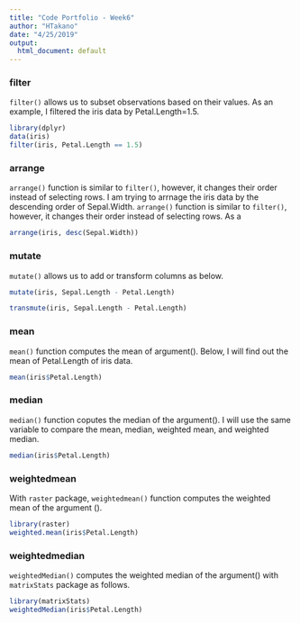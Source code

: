 ```yaml
---
title: "Code Portfolio - Week6"
author: "HTakano"
date: "4/25/2019"
output:
  html_document: default
---
```


### filter
``filter()`` allows us to subset observations based on their values. As an example, I filtered the iris data by Petal.Length=1.5.
```r
library(dplyr)
data(iris)
filter(iris, Petal.Length == 1.5)
```

### arrange

``arrange()`` function is similar to ``filter()``, however, it changes their order instead of selecting rows. I am trying to arrnage the iris data by the descending order of Sepal.Width.
``arrange()`` function is similar to ``filter()``, however, it changes their order instead of selecting rows. As a
```r
arrange(iris, desc(Sepal.Width))
```

### mutate
``mutate()`` allows us to add or transform columns as below.
```r
mutate(iris, Sepal.Length - Petal.Length)
```
```r
transmute(iris, Sepal.Length - Petal.Length)
```

### mean
``mean()`` function computes the mean of argument(). Below, I will find out the mean of Petal.Length of iris data.
```r
mean(iris$Petal.Length)
```

### median
``median()`` function coputes the median of the argument(). I will use the same variable to compare the mean, median, weighted mean, and weighted median.
```r
median(iris$Petal.Length)
```

### weightedmean
With ``raster`` package, ``weightedmean()`` function computes the weighted mean of the argument (). 
```r
library(raster)
weighted.mean(iris$Petal.Length)
```

### weightedmedian
``weightedMedian()`` computes the weighted median of the argument() with ``matrixStats`` package as follows.
```r
library(matrixStats)
weightedMedian(iris$Petal.Length)
```


